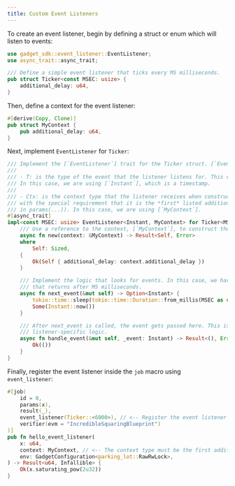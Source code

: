 ```yaml
---
title: Custom Event Listeners
---
```


To create an event listener, begin by defining a struct or enum which will listen to events:

```rust
use gadget_sdk::event_listener::EventListener;
use async_trait::async_trait;

/// Define a simple event listener that ticks every MS milliseconds.
pub struct Ticker<const MSEC: usize> {
    additional_delay: u64,
}
```

Then, define a context for the event listener:

```rust
#[derive(Copy, Clone)]
pub struct MyContext {
    pub additional_delay: u64,
}
```

Next, implement `EventListener` for `Ticker`:

```rust
/// Implement the [`EventListener`] trait for the Ticker struct. [`EventListener`] has two type parameters:
/// 
/// - T: is the type of the event that the listener listens for. This can be anything that is Send + Sync + 'static.
/// In this case, we are using [`Instant`], which is a timestamp.
///
/// - Ctx: is the context type that the listener receives when constructed. This can be anything that is Send + Sync + 'static,
/// with the special requirement that it is the *first* listed additional parameter in the [`job`] macro (i.e., a parameter not
/// in params(...)). In this case, we are using [`MyContext`].
#[async_trait]
impl<const MSEC: usize> EventListener<Instant, MyContext> for Ticker<MSEC> {
    /// Use a reference to the context, [`MyContext`], to construct the listener
    async fn new(context: &MyContext) -> Result<Self, Error>
    where
        Self: Sized,
    {
        Ok(Self { additional_delay: context.additional_delay })
    }

    /// Implement the logic that looks for events. In this case, we have a simple stream
    /// that returns after MS milliseconds.
    async fn next_event(&mut self) -> Option<Instant> {
        tokio::time::sleep(tokio::time::Duration::from_millis(MSEC as u64 + self.additional_delay)).await;
        Some(Instant::now())
    }

    /// After next_event is called, the event gets passed here. This is where you would implement
    /// listener-specific logic.
    async fn handle_event(&mut self, _event: Instant) -> Result<(), Error> {
        Ok(())
    }
}
```

Finally, register the event listener inside the `job` macro using `event_listener`:

```rust
#[job(
    id = 0,
    params(x),
    result(_),
    event_listener(Ticker::<6000>), // <-- Register the event listener here
    verifier(evm = "IncredibleSquaringBlueprint")
)]
pub fn hello_event_listener(
    x: u64,
    context: MyContext, // <-- The context type must be the first additional parameter
    env: GadgetConfiguration<parking_lot::RawRwLock>,
) -> Result<u64, Infallible> {
    Ok(x.saturating_pow(2u32))
}
```
